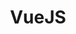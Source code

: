 ---
title: "VueJS"
description: "I started a new adventure to learn VueJS with Vuex"
createdAt: "2020-12-15 07:50:43"
link: "duhsahdusauhdsha"
visible: true
---